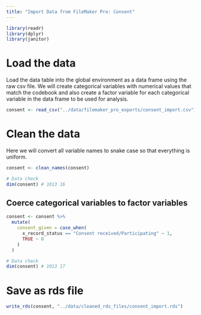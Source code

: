 ```yaml
---
title: "Import Data from FileMaker Pro: Consent"
---
```



```r
library(readr)
library(dplyr)
library(janitor)
```
# Load the data

Load the data table into the global environment as a data frame using the raw csv file. We will create categorical variables with numerical values that match the codebook and also create a factor variable for each categorical variable in the data frame to be used for analysis.

```r
consent <- read_csv("../data/filemaker_pro_exports/consent_import.csv")
```

# Clean the data

Here we will convert all variable names to snake case so that everything is uniform.

```r
consent <- clean_names(consent)
```

```r
# Data check
dim(consent) # 1013 16
```

## Coerce categorical variables to factor variables

```r
consent <- consent %>%
  mutate(
    consent_given = case_when(
      x_record_status == "Consent received/Participating" ~ 1,
      TRUE ~ 0
    )
  )
```


```r
# Data check
dim(consent) # 1013 17
```

# Save as rds file

```r
write_rds(consent, "../data/cleaned_rds_files/consent_import.rds")
```

